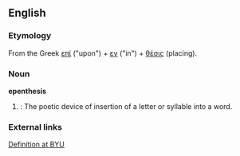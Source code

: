 ==English==
===Etymology===

From the Greek [[επί]] ("upon") + [[εν]] ("in") + [[θέσις]] (placing).

===Noun===
'''epenthesis'''

#{{grammar}}: The poetic device of insertion of a letter or syllable into a word. 

===External links===

[http://humanities.byu.edu/rhetoric/Figures/E/epenthesis.htm Definition at BYU]

{{stub}}